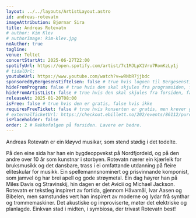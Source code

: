 ```yaml
---
layout: ../../layouts/ArtistLayout.astro
id: andreas-rotevatn
imageAttribution: Bjørnar Sira
title: Andreas Rotevatn
# author: Kim Klev
# authorImage: kim-klev.jpg
noAuthor: true
tagline:
venue: Teltet
concertStartAt: 2025-06-27T22:00
spotifyUrl: https://open.spotify.com/artist/7c1MJLpX1Vro7RomKzLy1j
# tidalUrl:
youtubeUrl: https://www.youtube.com/watch?v=wRNbR7jjbdc
sponsoredByBergesenstiftelsen: false # true hvis logoen til Bergesenstiftelsen skal vises, false hvis ikke
hideFromProgram: false # true hvis den skal skjules fra programsiden, false hvis den skal vises
hideFromArtistList: false # true hvis den skal skjules fra forsiden, false hvis den skal vises
releaseAt: 2025-01-20T08:00
isFree: false # true hvis den er gratis, false hvis ikke
requiresFreeTicket: false # true hvis konserten er gratis, men krever gratisbillett
# externalTicketUrl: https://checkout.ebillett.no/202/events/86112/purchase/setup
isPlaceholder: false
order: 2 # Rekkefølgen på forsiden. Lavere er bedre.
---
```


Andreas Rotevatn er ein kløyvd musikar, som stend stødig i det todelte.

På den eine sida har han ein bygdeoppvekst på Nordfjordeid, og på den andre over 10 år som kunstnar i storbyen. Rotevatn nærer ein kjærleik for bruksmusikk og det dansbare, trass i ei omfattande utdanning på fleire eliteskular for musikk. Ein spellemannsnominert og prisvinnande komponist, som jamvel òg har brei apell og gode strøymetal. Ein dag høyrer han på Miles Davis og Stravinskij, hin dagen er det Avicii og Michael Jackson. Rotevatn er tekstleg inspirert av fortida, gjennom Håvamål, Ivar Aasen og Bibelen, men samstundes vert han inspirert av moderne og lydar frå synthar og trommemaskiner. Det akustiske og improviserte, møter det elektriske og planlagde. Einkvan stad i midten, i symbiosa, der trivast Rotevatn best!
